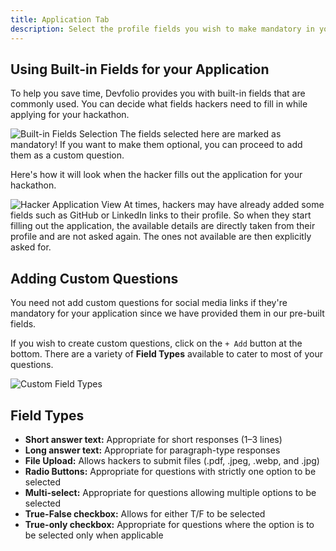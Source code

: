 ```yaml
---
title: Application Tab
description: Select the profile fields you wish to make mandatory in your hackathon application. The shorter your form is, the faster you stack up the applications.
---
```


## Using Built-in Fields for your Application

To help you save time, Devfolio provides you with built-in fields that are commonly used. You can decide what fields hackers need to fill in while applying for your hackathon.

<img src="/assets/image (62).webp" alt="Built-in Fields Selection" />

<Callout title="Mandatory Fields" type="error">
  The fields selected here are marked as mandatory! If you want to make them optional, you can proceed to add them as a custom question.
</Callout>

Here's how it will look when the hacker fills out the application for your hackathon.

<img src="/assets/image (64).webp" alt="Hacker Application View" />

<Callout title="Auto-filled Fields" type="info">
  At times, hackers may have already added some fields such as GitHub or LinkedIn links to their profile. So when they start filling out the application, the available details are directly taken from their profile and are not asked again. The ones not available are then explicitly asked for.
</Callout>

## Adding Custom Questions

<Callout title="Pro Tip" type="info">
  You need not add custom questions for social media links if they're mandatory for your application since we have provided them in our pre-built fields.
</Callout>

If you wish to create custom questions, click on the `+ Add` button at the bottom. There are a variety of **Field Types** available to cater to most of your questions.

<img src="/assets/image (63).webp" alt="Custom Field Types" />

## Field Types

- **Short answer text:** Appropriate for short responses (1–3 lines)
- **Long answer text:** Appropriate for paragraph-type responses
- **File Upload:** Allows hackers to submit files (.pdf, .jpeg, .webp, and .jpg)
- **Radio Buttons:** Appropriate for questions with strictly one option to be selected
- **Multi-select:** Appropriate for questions allowing multiple options to be selected
- **True-False checkbox:** Allows for either T/F to be selected
- **True-only checkbox:** Appropriate for questions where the option is to be selected only when applicable
